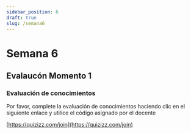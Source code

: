 ```yaml
---
sidebar_position: 6
draft: true
slug: /semana6
---
```

# Semana 6

## Evalaucón Momento 1 

### Evaluación de conocimientos

Por favor, complete la evaluación de conocimientos haciendo clic en el siguiente enlace y utilice el código asignado por el docente

[https://quizizz.com/join](https://quizizz.com/join)


